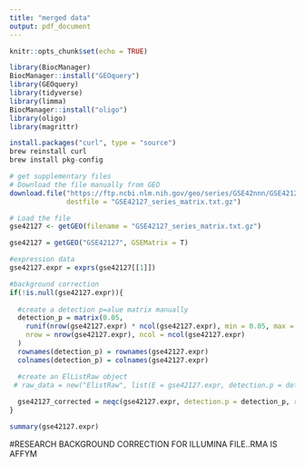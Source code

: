 ```yaml
---
title: "merged data"
output: pdf_document
---
```


```r
knitr::opts_chunk$set(echo = TRUE)
```

```r
library(BiocManager)
BiocManager::install("GEOquery")
library(GEOquery) 
library(tidyverse)
library(limma)
BiocManager::install("oligo")
library(oligo)
library(magrittr)

install.packages("curl", type = "source")
brew reinstall curl
brew install pkg-config
```


```r
# get supplementary files
# Download the file manually from GEO
download.file("https://ftp.ncbi.nlm.nih.gov/geo/series/GSE42nnn/GSE42127/matrix/GSE42127_series_matrix.txt.gz",
              destfile = "GSE42127_series_matrix.txt.gz")

# Load the file
gse42127 <- getGEO(filename = "GSE42127_series_matrix.txt.gz")

gse42127 = getGEO("GSE42127", GSEMatrix = T)

#expression data
gse42127.expr = exprs(gse42127[[1]])

#background correction
if(!is.null(gse42127.expr)){
  
  #create a detection p=alue matrix manually
  detection_p = matrix(0.05,
    runif(nrow(gse42127.expr) * ncol(gse42127.expr), min = 0.05, max = 0.6),
    nrow = nrow(gse42127.expr), ncol = ncol(gse42127.expr)
  )
  rownames(detection_p) = rownames(gse42127.expr)
  colnames(detection_p) = colnames(gse42127.expr)

  #create an ElListRaw object
 # raw_data = new("ElistRaw", list(E = gse42127.expr, detection.p = detection_p))
  
  gse42127_corrected = neqc(gse42127.expr, detection.p = detection_p, robust = T)
}

summary(gse42127.expr)
```

#RESEARCH BACKGROUND CORRECTION FOR ILLUMINA FILE..RMA IS AFFYM


